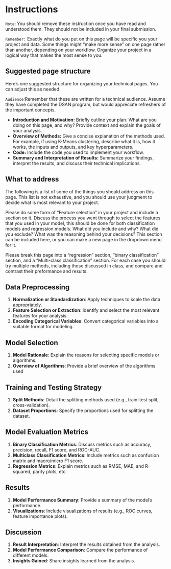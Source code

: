 # Instructions 

`Note`: You should remove these instruction once you have read and understood them. They should not be included in your final submission.

`Remember:` Exactly what do you put on this page will be specific you your project and data. Some things might "make more sense" on one page rather than another, depending on your workflow. Organize your project in a logical way that makes the most sense to you.  

## Suggested page structure

Here’s one suggested structure for organizing your technical pages. You can adjust this as needed:

`Audience`:Remember that these are written for a technical audience. Assume they have completed the DSAN program, but would appreciate refreshers of the important concepts. 

- **Introduction and Motivation:** Briefly outline your plan. What are you doing on this page, and why? Provide context and explain the goals of your analysis.
- **Overview of Methods:** Give a concise explanation of the methods used. For example, if using K-Means clustering, describe what it is, how it works, the inputs and outputs, and key hyperparameters.
- **Code:** Include the code you used to implement your workflow.
- **Summary and Interpretation of Results:** Summarize your findings, interpret the results, and discuss their technical implications.

## What to address 

The following is a list of some of the things you should address on this page. This list is not exhaustive, and you should use your judgment to decide what is most relevant to your project.

Please do some form of "Feature selection" in your project and include a section on it. Discuss the process you went through to select the features that you used in your model, this should be done for both classification models and regression models. What did you include and why? What did you exclude? What was the reasoning behind your decisions? This section can be included here, or you can make a new page in the dropdown menu for it.

Please break this page into a "regression" section, "binary classification" section, and a "Multi-class classification" section. For each case you should try multiple methods, including those discussed in class, and compare and contrast their preformance and results. 

## Data Preprocessing

1. **Normalization or Standardization**: Apply techniques to scale the data appropriately.
2. **Feature Selection or Extraction**: Identify and select the most relevant features for your analysis.
3. **Encoding Categorical Variables**: Convert categorical variables into a suitable format for modeling.

## Model Selection

1. **Model Rationale**: Explain the reasons for selecting specific models or algorithms.
2. **Overview of Algorithms**: Provide a brief overview of the algorithms used 

## Training and Testing Strategy

1. **Split Methods**: Detail the splitting methods used (e.g., train-test split, cross-validation).
2. **Dataset Proportions**: Specify the proportions used for splitting the dataset.

## Model Evaluation Metrics

1. **Binary Classification Metrics**: Discuss metrics such as accuracy, precision, recall, F1 score, and ROC-AUC.
2. **Multiclass Classification Metrics**: Include metrics such as confusion matrix and macro/micro F1 score.
3. **Regression Metrics**: Explain metrics such as RMSE, MAE, and R-squared, parity plots, etc.

## Results

1. **Model Performance Summary**: Provide a summary of the model's performance.
2. **Visualizations**: Include visualizations of results (e.g., ROC curves, feature importance plots).

## Discussion

1. **Result Interpretation**: Interpret the results obtained from the analysis.
2. **Model Performance Comparison**: Compare the performance of different models.
3. **Insights Gained**: Share insights learned from the analysis.
